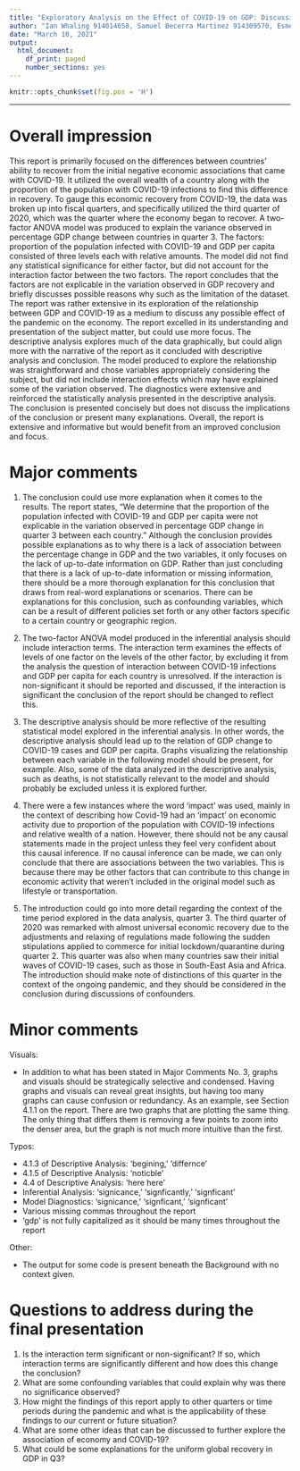 ```yaml
---
title: "Exploratory Analysis on the Effect of COVID-19 on GDP: Discussion"
author: "Ian Whaling 914014658, Samuel Becerra Martinez 914309570, Esmeralda Buenrostro 915430778, Ryan Truong 916857334, Team ID: 9"
date: "March 10, 2021"
output:
  html_document:
    df_print: paged
    number_sections: yes
---
```

```r
knitr::opts_chunk$set(fig.pos = 'H')
```

***


# Overall impression

This report is primarily focused on the differences between countries' ability to recover from the initial negative economic associations that came with COVID-19. It utilized the overall wealth of a country along with the proportion of the population with COVID-19 infections to find this difference in recovery. To gauge this economic recovery from COVID-19, the data was broken up into fiscal quarters, and specifically utilized the third quarter of 2020, which was the quarter where the economy began to recover. A two-factor ANOVA model was produced to explain the variance observed in percentage GDP change between countries in quarter 3. The factors: proportion of the population infected with COVID-19 and GDP per capita consisted of three levels each with relative amounts. The model did not find any statistical significance for either factor, but did not account for the interaction factor between the two factors. The report concludes that the factors are not explicable in the variation observed in GDP recovery and briefly discusses possible reasons why such as the limitation of the dataset.
The report was rather extensive in its exploration of the relationship between GDP and COVID-19 as a medium to discuss any possible effect of the pandemic on the economy. The report excelled in its understanding and presentation of the subject matter, but could use more focus. The descriptive analysis explores much of the data graphically, but could align more with the narrative of the report as it concluded with descriptive analysis and conclusion. The model produced to explore the relationship was straightforward and chose variables appropriately considering the subject, but did not include interaction effects which may have explained some of the variation observed. The diagnostics were extensive and reinforced the statistically analysis presented in the descriptive analysis. The conclusion is presented concisely but does not discuss the implications of the conclusion or present many explanations. Overall, the report is extensive and informative but would benefit from an improved conclusion and focus.

# Major comments 

1. The conclusion could use more explanation when it comes to the results. The report states, “We determine that the proportion of the population infected with COVID-19 and GDP per capita were not explicable in the variation observed in percentage GDP change in quarter 3 between each country.” Although the conclusion provides possible explanations as to why there is a lack of association between the percentage change in GDP and the two variables, it only focuses on the lack of up-to-date information on GDP. Rather than just concluding that there is a lack of up-to-date information or missing information, there should be a more thorough explanation for this conclusion that draws from real-word explanations or scenarios. There can be explanations for this conclusion, such as confounding variables, which can be a result of different policies set forth or any other factors specific to a certain country or geographic region. 

2. The two-factor ANOVA model produced in the inferential analysis should include interaction terms. The interaction term examines the effects of levels of one factor on the levels of the other factor, by excluding it from the analysis the question of interaction between COVID-19 infections and GDP per capita for each country is unresolved. If the interaction is non-significant it should be reported and discussed, if the interaction is significant the conclusion of the report should be changed to reflect this.

3. The descriptive analysis should be more reflective of the resulting statistical model explored in the inferential analysis. In other words, the descriptive analysis should lead up to the relation of GDP change to COVID-19 cases and GDP per capita. Graphs visualizing the relationship between each variable in the following model should be present, for example. Also, some of the data analyzed in the descriptive analysis, such as deaths, is not statistically relevant to the model and should probably be excluded unless it is explored further. 

4. There were a few instances where the word ‘impact’ was used, mainly in the context of describing how Covid-19 had an ‘impact’ on economic activity due to proportion of the population with COVID-19 infections and relative wealth of a nation. However, there should not be any causal statements made in the project unless they feel very confident about this causal inference. If no causal inference can be made, we can only conclude that there are associations between the two variables. This is because there may be other factors that can contribute to this change in economic activity that weren't included in the original model such as lifestyle or transportation. 

5. The introduction could go into more detail regarding the context of the time period explored in the data analysis, quarter 3. The third quarter of 2020 was remarked with almost universal economic recovery due to the adjustments and relaxing of regulations made following the sudden stipulations applied to commerce for initial lockdown/quarantine during quarter 2. This quarter was also when many countries saw their initial waves of COVID-19 cases, such as those in South-East Asia and Africa. The introduction should make note of distinctions of this quarter in the context of the ongoing pandemic, and they should be considered in the conclusion during discussions of confounders.


# Minor comments 

Visuals:

* In addition to what has been stated in Major Comments No. 3, graphs and visuals should be strategically selective and condensed. Having graphs and visuals can reveal great insights, but having too many graphs can cause confusion or redundancy. As an example, see Section 4.1.1 on the report. There are two graphs that are plotting the same thing. The only thing that differs them is removing a few points to zoom into the denser area, but the graph is not much more intuitive than the first.

Typos:

* 4.1.3 of Descriptive Analysis: ‘begining,' ‘differnce’ 
* 4.1.5 of Descriptive Analysis: ‘noticble’
* 4.4 of Descriptive Analysis: ‘here here’
* Inferential Analysis: ‘signicance,’ ‘signficantly,’ ‘signficant’
* Model Diagnostics: 'signicance,' 'signficant,' 'signficant'
* Various missing commas throughout the report
* 'gdp' is not fully capitalized as it should be many times throughout the report

Other:

* The output for some code is present beneath the Background with no context given.


# Questions to address during the final presentation

1. Is the interaction term significant or non-significant? If so, which interaction terms are significantly different and how does this change the conclusion?
2. What are some confounding variables that could explain why was there no significance observed?
3. How might the findings of this report apply to other quarters or time periods during the pandemic and what is the applicability of these findings to our current or future situation?
4. What are some other ideas that can be discussed to further explore the association of economy and COVID-19?
5. What could be some explanations for the uniform global recovery in GDP in Q3?
